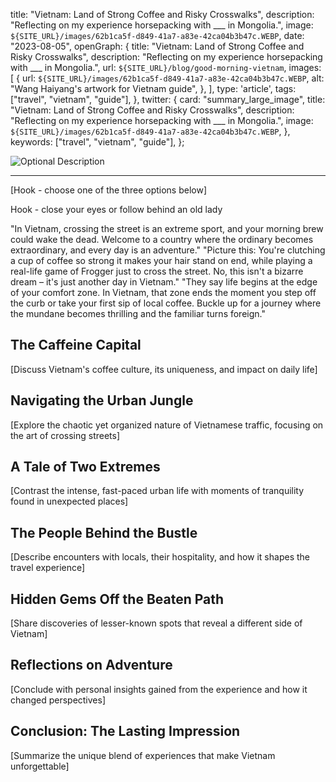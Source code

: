 
  title: "Vietnam: Land of Strong Coffee and Risky Crosswalks",
  description: "Reflecting on my experience horsepacking with ___ in Mongolia.",
  image: `${SITE_URL}/images/62b1ca5f-d849-41a7-a83e-42ca04b3b47c.WEBP`,
  date: "2023-08-05",
  openGraph: {
    title: "Vietnam: Land of Strong Coffee and Risky Crosswalks",
    description: "Reflecting on my experience horsepacking with ___ in Mongolia.",
    url: `${SITE_URL}/blog/good-morning-vietnam`,
    images: [
      {
        url: `${SITE_URL}/images/62b1ca5f-d849-41a7-a83e-42ca04b3b47c.WEBP`,
        alt: "Wang Haiyang's artwork for Vietnam guide",
      },
    ],
    type: 'article',
    tags: ["travel", "vietnam", "guide"],
  },
  twitter: {
    card: "summary_large_image",
    title: "Vietnam: Land of Strong Coffee and Risky Crosswalks",
    description: "Reflecting on my experience horsepacking with ___ in Mongolia.",
    image: `${SITE_URL}/images/62b1ca5f-d849-41a7-a83e-42ca04b3b47c.WEBP`,
  },
  keywords: ["travel", "vietnam", "guide"],
};

![Optional Description](/images/62b1ca5f-d849-41a7-a83e-42ca04b3b47c.WEBP)

---

[Hook - choose one of the three options below]

Hook - close your eyes or follow behind an old lady

"In Vietnam, crossing the street is an extreme sport, and your morning brew could wake the dead. Welcome to a country where the ordinary becomes extraordinary, and every day is an adventure."
"Picture this: You're clutching a cup of coffee so strong it makes your hair stand on end, while playing a real-life game of Frogger just to cross the street. No, this isn't a bizarre dream – it's just another day in Vietnam."
"They say life begins at the edge of your comfort zone. In Vietnam, that zone ends the moment you step off the curb or take your first sip of local coffee. Buckle up for a journey where the mundane becomes thrilling and the familiar turns foreign."

## The Caffeine Capital
[Discuss Vietnam's coffee culture, its uniqueness, and impact on daily life]

## Navigating the Urban Jungle
[Explore the chaotic yet organized nature of Vietnamese traffic, focusing on the art of crossing streets]

## A Tale of Two Extremes
[Contrast the intense, fast-paced urban life with moments of tranquility found in unexpected places]

## The People Behind the Bustle
[Describe encounters with locals, their hospitality, and how it shapes the travel experience]

## Hidden Gems Off the Beaten Path
[Share discoveries of lesser-known spots that reveal a different side of Vietnam]

## Reflections on Adventure
[Conclude with personal insights gained from the experience and how it changed perspectives]

## Conclusion: The Lasting Impression
[Summarize the unique blend of experiences that make Vietnam unforgettable]
